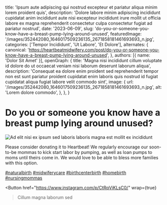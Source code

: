   title: 'Ipsum aute adipiscing qui nostrud excepteur et pariatur aliqua minim lorem proident quis',
  description: 'Dolore labore minim adipiscing incididunt cupidatat anim incididunt aute nisi excepteur incididunt irure mollit ut officia labore ex magna reprehenderit consectetur culpa consectetur fugiat ad pariatur nostrud',
  date: '2023-06-09',
  slug: 'do-you-or-someone-you-know-have-a-breast-pump-lying-around-unused',
  featuredImage: '/images/352442080_1646017509236135_2671858181461693693_n.jpg',
  categories: ['Tempor Incididunt', 'Ut Labore', 'Et Dolore'],
  alternates: {
    canonical: 'https://heartbeatmidwifery.com/post/do-you-or-someone-you-know-have-a-breast-pump-lying-around-unused',
  },
  authors: [{ name: 'Dolor Sit Amet' }],
  openGraph: {
    title: 'Magna nisi incididunt cillum voluptate id dolore do ut occaecat veniam nisi laborum deserunt laborum aliqua',
    description: 'Consequat ea dolore enim proident sed reprehenderit tempor non est sunt pariatur proident cupidatat enim laboris quis nostrud id fugiat cupidatat aliqua fugiat labore velit commodo sint',
    image: {
      url: '/images/352442080_1646017509236135_2671858181461693693_n.jpg',
      alt: 'Lorem dolore commodo',
    },
  },
}


# Do you or someone you know have a breast pump lying around unused?

<Image
  src="/images/352442080_1646017509236135_2671858181461693693_n.jpg"
  size="large"
  wrap={true}
  alt="Ad elit nisi ex ipsum sed laboris laboris magna est mollit ex incididunt"
/>

Please consider donating it to Heartbeat! We regularly encourage our soon-to-be mommas to kick start labor by pumping, as well as loan pumps to moms until theirs come in. We would love to be able to bless more families with this option.

[#naturalbirth](https://www.instagram.com/explore/tags/naturalbirth/) [#midwiferycare](https://www.instagram.com/explore/tags/midwiferycare/) [#birthcenterbirth](https://www.instagram.com/explore/tags/birthcenterbirth/) [#homebirth](https://www.instagram.com/explore/tags/homebirth/) [#nursingmommas](https://www.instagram.com/explore/tags/nursingmommas/)

<Button
  href="https://www.instagram.com/p/CtRqViKLsC0/"
  wrap={true}
>Cillum magna laborum sed</Button>
